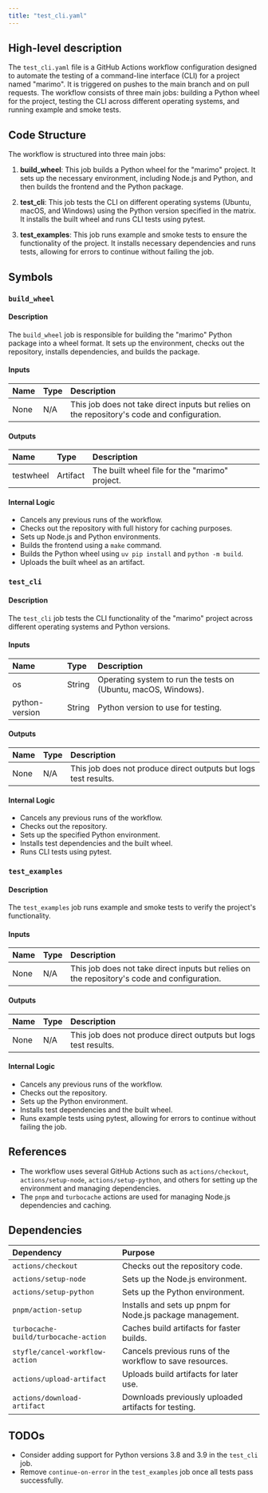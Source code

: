 ```yaml
---
title: "test_cli.yaml"
---
```


## High-level description

The `test_cli.yaml` file is a GitHub Actions workflow configuration designed to automate the testing of a command-line interface (CLI) for a project named "marimo". It is triggered on pushes to the main branch and on pull requests. The workflow consists of three main jobs: building a Python wheel for the project, testing the CLI across different operating systems, and running example and smoke tests.

## Code Structure

The workflow is structured into three main jobs:

1. **build_wheel**: This job builds a Python wheel for the "marimo" project. It sets up the necessary environment, including Node.js and Python, and then builds the frontend and the Python package.

2. **test_cli**: This job tests the CLI on different operating systems (Ubuntu, macOS, and Windows) using the Python version specified in the matrix. It installs the built wheel and runs CLI tests using pytest.

3. **test_examples**: This job runs example and smoke tests to ensure the functionality of the project. It installs necessary dependencies and runs tests, allowing for errors to continue without failing the job.

## Symbols

### `build_wheel`
#### Description
The `build_wheel` job is responsible for building the "marimo" Python package into a wheel format. It sets up the environment, checks out the repository, installs dependencies, and builds the package.

#### Inputs
| Name | Type | Description |
|:-----|:-----|:------------|
| None | N/A  | This job does not take direct inputs but relies on the repository's code and configuration. |

#### Outputs
| Name | Type | Description |
|:-----|:-----|:------------|
| testwheel | Artifact | The built wheel file for the "marimo" project. |

#### Internal Logic
- Cancels any previous runs of the workflow.
- Checks out the repository with full history for caching purposes.
- Sets up Node.js and Python environments.
- Builds the frontend using a `make` command.
- Builds the Python wheel using `uv pip install` and `python -m build`.
- Uploads the built wheel as an artifact.

### `test_cli`
#### Description
The `test_cli` job tests the CLI functionality of the "marimo" project across different operating systems and Python versions.

#### Inputs
| Name | Type | Description |
|:-----|:-----|:------------|
| os | String | Operating system to run the tests on (Ubuntu, macOS, Windows). |
| python-version | String | Python version to use for testing. |

#### Outputs
| Name | Type | Description |
|:-----|:-----|:------------|
| None | N/A  | This job does not produce direct outputs but logs test results. |

#### Internal Logic
- Cancels any previous runs of the workflow.
- Checks out the repository.
- Sets up the specified Python environment.
- Installs test dependencies and the built wheel.
- Runs CLI tests using pytest.

### `test_examples`
#### Description
The `test_examples` job runs example and smoke tests to verify the project's functionality.

#### Inputs
| Name | Type | Description |
|:-----|:-----|:------------|
| None | N/A  | This job does not take direct inputs but relies on the repository's code and configuration. |

#### Outputs
| Name | Type | Description |
|:-----|:-----|:------------|
| None | N/A  | This job does not produce direct outputs but logs test results. |

#### Internal Logic
- Cancels any previous runs of the workflow.
- Checks out the repository.
- Sets up the Python environment.
- Installs test dependencies and the built wheel.
- Runs example tests using pytest, allowing for errors to continue without failing the job.

## References

- The workflow uses several GitHub Actions such as `actions/checkout`, `actions/setup-node`, `actions/setup-python`, and others for setting up the environment and managing dependencies.
- The `pnpm` and `turbocache` actions are used for managing Node.js dependencies and caching.

## Dependencies

| Dependency | Purpose |
|:-----------|:--------|
| `actions/checkout` | Checks out the repository code. |
| `actions/setup-node` | Sets up the Node.js environment. |
| `actions/setup-python` | Sets up the Python environment. |
| `pnpm/action-setup` | Installs and sets up pnpm for Node.js package management. |
| `turbocache-build/turbocache-action` | Caches build artifacts for faster builds. |
| `styfle/cancel-workflow-action` | Cancels previous runs of the workflow to save resources. |
| `actions/upload-artifact` | Uploads build artifacts for later use. |
| `actions/download-artifact` | Downloads previously uploaded artifacts for testing. |

## TODOs

- Consider adding support for Python versions 3.8 and 3.9 in the `test_cli` job.
- Remove `continue-on-error` in the `test_examples` job once all tests pass successfully.